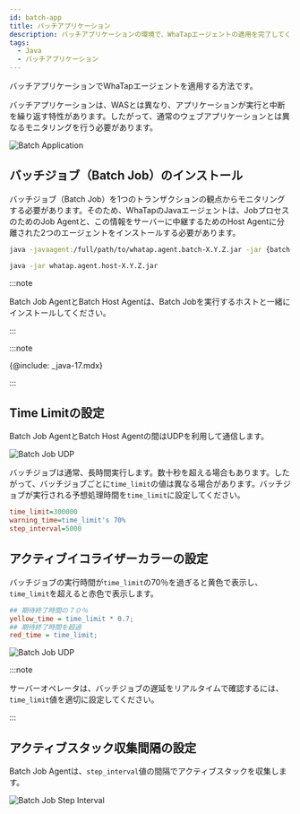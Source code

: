 ```yaml
---
id: batch-app
title: バッチアプリケーション
description: バッチアプリケーションの環境で、WhaTapエージェントの適用を完了してください。
tags:
  - Java
  - バッチアプリケーション
---
```


バッチアプリケーションでWhaTapエージェントを適用する方法です。 

バッチアプリケーションは、WASとは異なり、アプリケーションが実行と中断を繰り返す特性があります。したがって、通常のウェブアプリケーションとは異なるモニタリングを行う必要があります。

![Batch Application](/img/batch-app-intro.png)

## バッチジョブ（Batch Job）のインストール

バッチジョブ（Batch Job）を1つのトランザクションの観点からモニタリングする必要があります。そのため、WhaTapのJavaエージェントは、JobプロセスのためのJob Agentと、この情報をサーバーに中継するためのHost Agentに分離された2つのエージェントをインストールする必要があります。

```bash title='Batch Job Agent'
java -javaagent:/full/path/to/whatap.agent.batch-X.Y.Z.jar -jar {batch job jar}
```

```bash title='Batch Host Agent'
java -jar whatap.agent.host-X.Y.Z.jar
```

:::note

Batch Job AgentとBatch Host Agentは、Batch Jobを実行するホストと一緒にインストールしてください。

:::

:::note

{@include: _java-17.mdx}

:::

## Time Limitの設定

Batch Job AgentとBatch Host Agentの間はUDPを利用して通信します。

![Batch Job UDP](/img/batch-app-udp.png)

バッチジョブは通常、長時間実行します。数十秒を超える場合もあります。したがって、バッチジョブごとに`time_limit`の値は異なる場合があります。バッチジョブが実行される予想処理時間を`time_limit`に設定してください。

```ini title=whatap.conf
time_limit=300000
warning_time=time_limit's 70%
step_interval=5000
```

## アクティブイコライザーカラーの設定

バッチジョブの実行時間が`time_limit`の70％を過ぎると黄色で表示し、`time_limit`を超えると赤色で表示します。

```ini title='whatap.conf' {2,4} showLineNumbers
## 期待終了時間の７０％
yellow_time = time_limit * 0.7;
## 期待終了時間を超過
red_time = time_limit;
```

![Batch Job UDP](/img/batch-app-timelimit.png)

:::note

サーバーオペレータは、バッチジョブの遅延をリアルタイムで確認するには、`time_limit`値を適切に設定してください。

:::

## アクティブスタック収集間隔の設定

Batch Job Agentは、`step_interval`値の間隔でアクティブスタックを収集します。 

![Batch Job Step Interval](/img/batch-app-prof.png)
